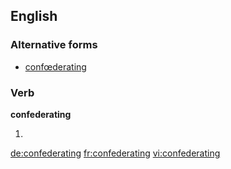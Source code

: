 
==English==

===Alternative forms===
* [[confœderating]] {{qualifier|archaic}}

===Verb===
'''confederating'''

# {{present participle of|confederate}}

[[de:confederating]]
[[fr:confederating]]
[[vi:confederating]]